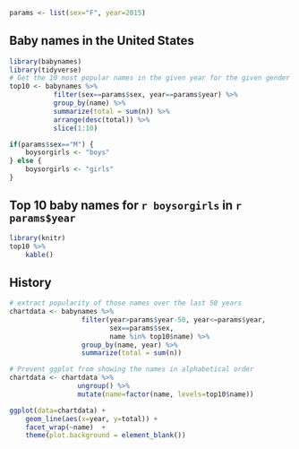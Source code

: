 ```r
params <- list(sex="F", year=2015)
```

Baby names in the United States
-------------------------------

```r
library(babynames)
library(tidyverse)
# Get the 10 most popular names in the given year for the given gender 
top10 <- babynames %>%
           filter(sex==params$sex, year==params$year) %>%
           group_by(name) %>%
           summarize(total = sum(n)) %>%
           arrange(desc(total)) %>%
           slice(1:10)

if(params$sex=="M") {
    boysorgirls <- "boys"
} else {
    boysorgirls <- "girls"
}
```

Top 10 baby names for `r boysorgirls` in `r params$year` 
---------------------------------------------------------

```r
library(knitr)
top10 %>%
    kable()
```

History
-------

```r
# extract popularity of those names over the last 50 years
chartdata <- babynames %>%
                  filter(year>params$year-50, year<=params$year,
                         sex==params$sex,
                         name %in% top10$name) %>%
                  group_by(name, year) %>%
                  summarize(total = sum(n))

# Prevent ggplot from showing the names in alphabetical order
chartdata <- chartdata %>%
                 ungroup() %>%
                 mutate(name=factor(name, levels=top10$name))

ggplot(data=chartdata) +
    geom_line(aes(x=year, y=total)) +
    facet_wrap(~name)  +
    theme(plot.background = element_blank())
```
